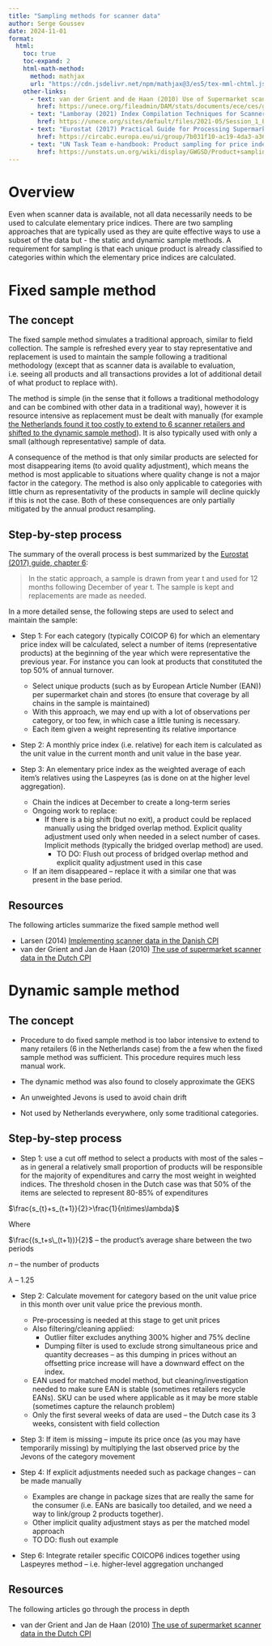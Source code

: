 ```yaml
---
title: "Sampling methods for scanner data"
author: Serge Goussev
date: 2024-11-01
format:
  html:
    toc: true
    toc-expand: 2
    html-math-method:
      method: mathjax
      url: "https://cdn.jsdelivr.net/npm/mathjax@3/es5/tex-mml-chtml.js"
    other-links:
      - text: van der Grient and de Haan (2010) Use of Supermarket scanner data in the Dutch CPI
        href: https://unece.org/fileadmin/DAM/stats/documents/ece/ces/ge.22/2010/zip.6.e.pdf    
      - text: "Lamboray (2021) Index Compilation Techniques for Scanner Data: An overview"
        href: https://unece.org/sites/default/files/2021-05/Session_1_Eurostat_Paper.pdf
      - text: "Eurostat (2017) Practical Guide for Processing Supermarket Scanner Data"
        href: https://circabc.europa.eu/ui/group/7b031f10-ac19-4da3-a36f-58708a70133d/library/8e1333df-ca16-40fc-bc6a-1ce1be37247c/details
      - text: "UN Task Team e-handbook: Product sampling for price index calculation"      
        href: https://unstats.un.org/wiki/display/GWGSD/Product+sampling+for+price+index+calculation
---
```


# Overview

Even when scanner data is available, not all data necessarily needs to be used to calculate elementary price indices. There are two sampling approaches that are typically used as they are quite effective ways to use a subset of the data but - the static and dynamic sample methods. A requirement for sampling is that each unique product is already classified to categories within which the elementary price indices are calculated.

# Fixed sample method

## The concept

The fixed sample method simulates a traditional approach, similar to field collection. The sample is refreshed every year to stay representative and replacement is used to maintain the sample following a traditional methodology (except that as scanner data is available to evaluation, i.e. seeing all products and all transactions provides a lot of additional detail of what product to replace with).

The method is simple (in the sense that it follows a traditional methodology and can be combined with other data in a traditional way), however it is resource intensive as replacement must be dealt with manually (for example [the Netherlands found it too costly to extend to 6 scanner retailers and shifted to the dynamic sample method](https://unece.org/fileadmin/DAM/stats/documents/ece/ces/ge.22/2010/zip.6.e.pdf)). It is also typically used with only a small (although representative) sample of data.

A consequence of the method is that only similar products are selected for most disappearing items (to avoid quality adjustment), which means the method is most applicable to situations where quality change is not a major factor in the category. The method is also only applicable to categories with little churn as representativity of the products in sample will decline quickly if this is not the case. Both of these consequences are only partially mitigated by the annual product resampling.

## Step-by-step process

The summary of the overall process is best summarized by the [Eurostat (2017) guide, chapter 6](https://circabc.europa.eu/ui/group/7b031f10-ac19-4da3-a36f-58708a70133d/library/8e1333df-ca16-40fc-bc6a-1ce1be37247c/details):

> In the static approach, a sample is drawn from year t and used for 12 months following December of year t. The sample is kept and replacements are made as needed.

In a more detailed sense, the following steps are used to select and maintain the sample:

-   Step 1: For each category (typically COICOP 6) for which an elementary price index will be calculated, select a number of items (representative products) at the beginning of the year which were representative the previous year. For instance you can look at products that constituted the top 50% of annual turnover.

    -   Select unique products (such as by European Article Number (EAN)) per supermarket chain and stores (to ensure that coverage by all chains in the sample is maintained)
    -   With this approach, we may end up with a lot of observations per category, or too few, in which case a little tuning is necessary.
    -   Each item given a weight representing its relative importance

-   Step 2: A monthly price index (i.e. relative) for each item is calculated as the unit value in the current month and unit value in the base year.

-   Step 3: An elementary price index as the weighted average of each item’s relatives using the Laspeyres (as is done on at the higher level aggregation).

    -   Chain the indices at December to create a long-term series
    -   Ongoing work to replace:
        -   If there is a big shift (but no exit), a product could be replaced manually using the bridged overlap method. Explicit quality adjustment used only when needed in a select number of cases. Implicit methods (typically the bridged overlap method) are used.
            -   TO DO: Flush out process of bridged overlap method and explicit quality adjustment used in this case
    -   If an item disappeared – replace it with a similar one that was present in the base period.

## Resources

The following articles summarize the fixed sample method well

-   Larsen (2014) [Implementing scanner data in the Danish CPI](https://unece.org/sites/default/files/2021-04/WS4_05_Implementing_scanner_data_in_the_Danish_CPI.pdf)
-   van der Grient and Jan de Haan (2010) [The use of supermarket scanner data in the Dutch CPI](https://unece.org/fileadmin/DAM/stats/documents/ece/ces/ge.22/2010/zip.6.e.pdf)

# Dynamic sample method

## The concept

-   Procedure to do fixed sample method is too labor intensive to extend to many retailers (6 in the Netherlands case) from the a few when the fixed sample method was sufficient. This procedure requires much less manual work.

-   The dynamic method was also found to closely approximate the GEKS

-   An unweighted Jevons is used to avoid chain drift

-   Not used by Netherlands everywhere, only some traditional categories.

## Step-by-step process

-   Step 1: use a cut off method to select a products with most of the sales – as in general a relatively small proportion of products will be responsible for the majority of expenditures and carry the most weight in weighted indices. The threshold chosen in the Dutch case was that 50% of the items are selected to represent 80-85% of expenditures

$\frac{s_{t}+s_{t+1}}{2}>\frac{1}{n\times\lambda}$

Where

$\frac{(s_t+s\_(t+1))}{2}$ – the product’s average share between the two periods

$n$ – the number of products

$\lambda$ – 1.25

-   Step 2: Calculate movement for category based on the unit value price in this month over unit value price the previous month.

    -   Pre-processing is needed at this stage to get unit prices
    -   Also filtering/cleaning applied:
        -   Outlier filter excludes anything 300% higher and 75% decline
        -   Dumping filter is used to exclude strong simultaneous price and quantity decreases – as this dumping in prices without an offsetting price increase will have a downward effect on the index.
    -   EAN used for matched model method, but cleaning/investigation needed to make sure EAN is stable (sometimes retailers recycle EANs). SKU can be used where applicable as it may be more stable (sometimes capture the relaunch problem)
    -   Only the first several weeks of data are used – the Dutch case its 3 weeks, consistent with field collection

-   Step 3: If item is missing – impute its price once (as you may have temporarily missing) by multiplying the last observed price by the Jevons of the category movement

-   Step 4: If explicit adjustments needed such as package changes – can be made manually

    -   Examples are change in package sizes that are really the same for the consumer (i.e. EANs are basically too detailed, and we need a way to link/group 2 products together).
    -   Other implicit quality adjustment stays as per the matched model approach
    -   TO DO: flush out example

-   Step 6: Integrate retailer specific COICOP6 indices together using Laspeyres method – i.e. higher-level aggregation unchanged

## Resources

The following articles go through the process in depth

-   van der Grient and Jan de Haan (2010) [The use of supermarket scanner data in the Dutch CPI](https://unece.org/fileadmin/DAM/stats/documents/ece/ces/ge.22/2010/zip.6.e.pdf)